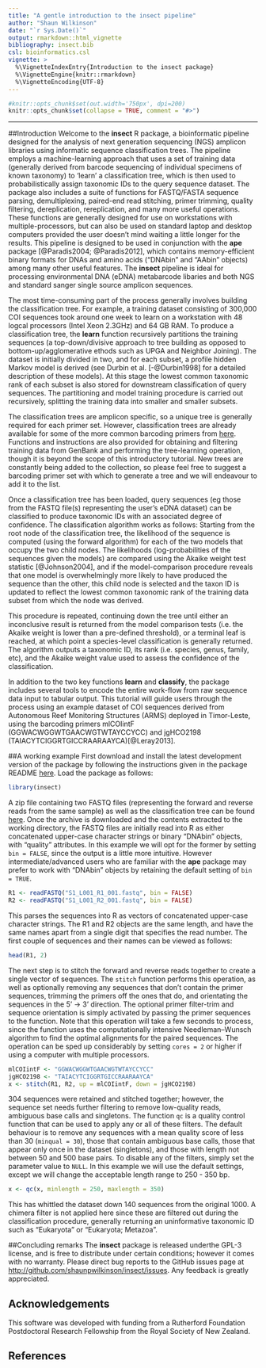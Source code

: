 ```yaml
---
title: "A gentle introduction to the insect pipeline"
author: "Shaun Wilkinson"
date: "`r Sys.Date()`"
output: rmarkdown::html_vignette
bibliography: insect.bib
csl: bioinformatics.csl
vignette: >
  %\VignetteIndexEntry{Introduction to the insect package}
  %\VignetteEngine{knitr::rmarkdown}
  %\VignetteEncoding{UTF-8}
---
```


```r
#knitr::opts_chunk$set(out.width='750px', dpi=200)
knitr::opts_chunk$set(collapse = TRUE, comment = "#>")
```

--------------------------------------------------------------------------------


##Introduction
Welcome to the **insect** R package, 
a bioinformatic pipeline designed for the 
analysis of next generation sequencing (NGS) amplicon 
libraries using informatic sequence classification trees. 
The pipeline employs a machine-learning approach that 
uses a set of training data (generally derived from barcode 
sequencing of individual specimens of known taxonomy) 
to 'learn' a classification tree, 
which is then used to probabilistically 
assign taxonomic IDs to the query sequence dataset. 
The package also includes a suite of functions 
for FASTQ/FASTA sequence parsing, demultiplexing, 
paired-end read stitching, primer trimming, quality filtering, 
dereplication, rereplication, 
and many more useful operations.
These functions are generally designed for use on 
workstations with multiple-processors, 
but can also be used on standard laptop and desktop computers 
provided the user doesn't mind waiting a little longer for the results.
This pipeline is designed to be used in conjunction with the **ape**
package [@Paradis2004; @Paradis2012], which contains memory-efficient
binary formats for DNAs and amino acids ("DNAbin" and "AAbin" objects)
among many other useful features.
The **insect** pipeline is ideal for processing environmental DNA 
(eDNA) metabarcode libaries and both NGS and standard sanger 
single source amplicon sequences.


The most time-consuming part of the process 
generally involves building the classification tree. 
For example, a training dataset consisting of 
300,000 COI sequences took around one week 
to learn on a workstation with 
48 logcal processors (Intel Xeon 2.3GHz) and 64 GB RAM. 
To produce a classification tree, the **learn** function 
recursively partitions the training sequences 
(a top-down/divisive approach to tree building as opposed to 
bottom-up/agglomerative ethods such as UPGA and Neighbor Joining).
The dataset is initially divided in two,
and for each subset, a profile hidden Markov model
is derived (see Durbin et al. [-@Durbin1998] for a detailed 
description of these models). 
At this stage the lowest common taxonomic rank of each subset is also stored
for downstream classification of query sequences.
The partitioning and model training procedure is carried out 
recursively, splitting the training data into smaller and 
smaller subsets.

The classification trees are amplicon specific, so a unique tree is 
generally required for each primer set. 
However, classification trees are already available for some 
of the more common barcoding primers from 
[here](https://osf.io/fvyub/). 
Functions and instructions are also provided 
for obtaining and filtering training data from GenBank 
and performing the tree-learning operation, 
though it is beyond the scope of this introductory tutorial.
New trees are constantly being added to the collection, 
so please feel free to suggest a barcoding primer set with 
which to generate a tree and we will endeavour to add it to the list.

Once a classification tree has been loaded, 
query sequences (eg those from the FASTQ file(s) representing the 
user's eDNA dataset) can be classified to produce 
taxonomic IDs with an associated degree of confidence.
The classification algorithm works as follows:
Starting from the root node of the classification tree, 
the likelihood of the sequence is computed (using the forward algorithm) 
for each of the two models that occupy the two child nodes. 
The likelihoods (log-probabilities of the sequences given the models) 
are compared using the Akaike weight test statistic 
[@Johnson2004], and if the model-comparison procedure reveals that 
one model is overwhelmingly more likely to have produced the 
sequence than the other, this child node is selected and the taxon ID
is updated to reflect the lowest common taxonomic rank of the training
data subset from which the node was derived. 

This procedure is repeated, continuing down the tree until 
either an inconclusive result is returned from the model comparison tests
(i.e. the Akaike weight is lower than a pre-defined threshold), 
or a terminal leaf is reached, at which point a species-level 
classification is generally returned.
The algorithm outputs a taxonomic ID, its rank 
(i.e. species, genus, family, etc), and the Akaike weight value
used to assess the confidence of the classification. 


In addition to the two key functions **learn** and **classify**, 
the package includes several tools to encode the entire work-flow from 
raw sequence data input to tabular output. 
This tutorial will guide users through the process using an example dataset
of COI sequences derived from Autonomous Reef Monitoring Structures (ARMS)
deployed in Timor-Leste, using the barcoding primers mlCOIintF (GGWACWGGWTGAACWGTWTAYCCYCC) and 
jgHCO2198 (TAIACYTCIGGRTGICCRAARAAYCA)[@Leray2013].


##A working example
First download and install the latest development version of the 
package by following the instructions given in the package README 
[here](https://github.com/shaunpwilkinson/insect). 
Load the package as follows:

```R
library(insect)
```

A zip file containing two FASTQ files 
(representing the forward and reverse reads from the same sample) 
as well as the classification tree can 
be found [here](https://osf.io/2xqmw/).
Once the archive is downloaded and the contents extracted to the 
working directory, the FASTQ files are initially read into R as either concatenated
upper-case character strings or binary "DNAbin" objects, with "quality" attributes. 
In this example we will opt for the former by setting `bin = FALSE`, 
since the output is a little more intuitive. 
However intermediate/advanced users who are familiar with the **ape** package
may prefer to work with "DNAbin" objects by retaining the default setting of
`bin = TRUE`.

```R
R1 <- readFASTQ("S1_L001_R1_001.fastq", bin = FALSE)
R2 <- readFASTQ("S1_L001_R2_001.fastq", bin = FALSE)
```

This parses the sequences into R as vectors of concatenated upper-case character strings. 
The R1 and R2 objects are the same length, and have the same names apart from 
a single digit that specifies the read number.
The first couple of sequences and their names can be viewed as follows:

```R
head(R1, 2)
```

The next step is to stitch the forward and reverse reads together to create a single 
vector of sequences. The `stitch` function performs this operation, as well as 
optionally removing any sequences that don't contain the primer sequences,
trimming the primers off the ones that do, and orientating the sequences 
in the 5' -> 3' direction.
The optional primer filter-trim and sequence orientation is simply 
activated by passing the primer sequences to the function. 
Note that this operation will take a few seconds to process, 
since the function uses the computationally intensive Needleman–Wunsch 
algorithm to find the optimal alignments for the paired sequences. 
The operation can be sped up considerably by setting `cores = 2` or
higher if using a computer with multiple processors. 

```R
mlCOIintF <- "GGWACWGGWTGAACWGTWTAYCCYCC"
jgHCO2198 <- "TAIACYTCIGGRTGICCRAARAAYCA"
x <- stitch(R1, R2, up = mlCOIintF, down = jgHCO2198)
```

304 sequences were retained and stitched together; however, 
the sequence set needs further filtering to remove low-quality
reads, ambiguous base calls and singletons.
The function `qc` is a quality control function that can 
be used to apply any or all of these filters.
The default behaviour is to remove any sequences with a mean quality 
score of less than 30 (`minqual = 30`), 
those that contain ambiguous base calls,
those that appear only once in the dataset (singletons),
and those with length not between 50 and 500 base pairs.
To disable any of the filters, simply set the parameter value to `NULL`.
In this example we will use the default settings, except we will
change the acceptable length range to 250 - 350 bp.

```R
x <- qc(x, minlength = 250, maxlength = 350)
```

This has whittled the dataset down 140 sequences from the original 1000.
A chimera filter is not applied here since these are filtered out 
during the classification procedure, generally returning an
uninformative taxonomic ID such as "Eukaryota" or "Eukaryota; Metazoa".








##Concluding remarks
The **insect** package is released underthe GPL-3 license, and is free to distribute
under certain conditions; however it comes with no warranty. Please direct bug 
reports to the GitHub issues page at <http://github.com/shaunpwilkinson/insect/issues>.
Any feedback is greatly appreciated.


## Acknowledgements 
This software was developed with funding from a Rutherford Foundation Postdoctoral 
Research Fellowship from the Royal Society of New Zealand.

## References 
